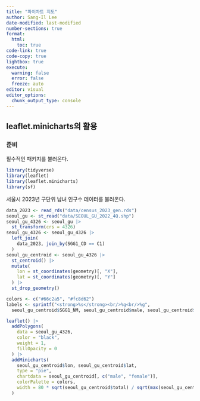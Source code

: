 ```yaml
---
title: "파이차트 지도"
author: Sang-Il Lee
date-modified: last-modified
number-sections: true
format: 
  html: 
    toc: true
code-link: true
code-copy: true
lightbox: true
execute: 
  warning: false
  error: false
  freeze: auto
editor: visual
editor_options: 
  chunk_output_type: console
---
```


## leaflet.minicharts의 활용

### 준비

필수적인 패키지를 불러온다.

```r
library(tidyverse)
library(leaflet)
library(leaflet.minicharts)
library(sf)
```

서울시 2023년 구단위 남녀 인구수 데이터를 불러온다.

```r
data_2023 <- read_rds("data/census_2023_gen.rds")
seoul_gu <- st_read("data/SEOUL_GU_2022_4Q.shp")
seoul_gu_4326 <- seoul_gu |> 
  st_transform(crs = 4326)
seoul_gu_4326 <- seoul_gu_4326 |> 
  left_join(
    data_2023, join_by(SGG1_CD == C1)
  )
seoul_gu_centroid <- seoul_gu_4326 |> 
  st_centroid() |> 
  mutate(
    lon = st_coordinates(geometry)[, "X"],
    lat = st_coordinates(geometry)[, "Y"]
  ) |> 
  st_drop_geometry()

```

```r
colors <- c("#66c2a5", "#fc8d62")
labels <- sprintf("<strong>%s</strong><br/>%g<br/>%g",
  seoul_gu_centroid$SGG1_NM, seoul_gu_centroid$male, seoul_gu_centroid$female) |> lapply(htmltools::HTML)

leaflet() |> 
  addPolygons(
    data = seoul_gu_4326, 
    color = "black",
    weight = 1,
    fillOpacity = 0
  ) |> 
  addMinicharts(
    seoul_gu_centroid$lon, seoul_gu_centroid$lat,
    type = "pie",
    chartdata = seoul_gu_centroid[, c("male", "female")], 
    colorPalette = colors, 
    width = 80 * sqrt(seoul_gu_centroid$total) / sqrt(max(seoul_gu_centroid$total)), transitionTime = 0
  )

```
